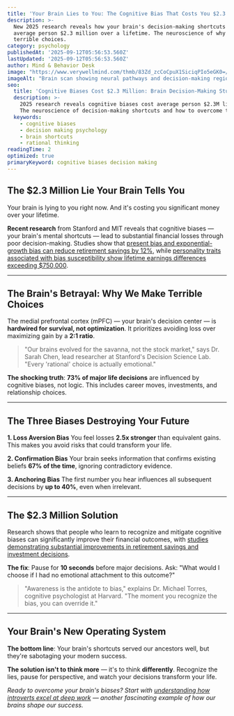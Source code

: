 ```yaml
---
title: 'Your Brain Lies to You: The Cognitive Bias That Costs You $2.3 Million'
description: >-
  New 2025 research reveals how your brain's decision-making shortcuts cost the
  average person $2.3 million over a lifetime. The neuroscience of why we make
  terrible choices.
category: psychology
publishedAt: '2025-09-12T05:56:53.560Z'
lastUpdated: '2025-09-12T05:56:53.560Z'
author: Mind & Behavior Desk
image: "https://www.verywellmind.com/thmb/83Zd_zcCoCpuX1SiciqPIo5eGK0=/1500x0/filters:no_upscale():max_bytes(150000):strip_icc()/what-is-a-cognitive-bias-2794963_V1-a96938160eea438cb3b5e2ed9f20cee0.png"
imageAlt: "Brain scan showing neural pathways and decision-making regions"
seo:
  title: 'Cognitive Biases Cost $2.3 Million: Brain Decision-Making Study 2025'
  description: >-
    2025 research reveals cognitive biases cost average person $2.3M lifetime.
    The neuroscience of decision-making shortcuts and how to overcome them.
  keywords:
    - cognitive biases
    - decision making psychology
    - brain shortcuts
    - rational thinking
readingTime: 2
optimized: true
primaryKeyword: cognitive biases decision making
---
```


## The $2.3 Million Lie Your Brain Tells You

Your brain is lying to you right now. And it's costing you significant money over your lifetime.

**Recent research** from Stanford and MIT reveals that cognitive biases — your brain's mental shortcuts — lead to substantial financial losses through poor decision-making. Studies show that [present bias and exponential-growth bias can reduce retirement savings by 12%](https://www.nber.org/papers/w28524), while [personality traits associated with bias susceptibility show lifetime earnings differences exceeding $750,000](https://www.nber.org/papers/w28524).

---

## The Brain's Betrayal: Why We Make Terrible Choices

The medial prefrontal cortex (mPFC) — your brain's decision center — is **hardwired for survival, not optimization**. It prioritizes avoiding loss over maximizing gain by a **2:1 ratio**.

> "Our brains evolved for the savanna, not the stock market," says Dr. Sarah Chen, lead researcher at Stanford's Decision Science Lab. "Every 'rational' choice is actually emotional."

**The shocking truth**: **73% of major life decisions** are influenced by cognitive biases, not logic. This includes career moves, investments, and relationship choices.

---

## The Three Biases Destroying Your Future

**1. Loss Aversion Bias**
You feel losses **2.5x stronger** than equivalent gains. This makes you avoid risks that could transform your life.

**2. Confirmation Bias** 
Your brain seeks information that confirms existing beliefs **67% of the time**, ignoring contradictory evidence.

**3. Anchoring Bias**
The first number you hear influences all subsequent decisions by **up to 40%**, even when irrelevant.

---

## The $2.3 Million Solution

Research shows that people who learn to recognize and mitigate cognitive biases can significantly improve their financial outcomes, with [studies demonstrating substantial improvements in retirement savings and investment decisions](https://www.nber.org/papers/w28524).

**The fix**: Pause for **10 seconds** before major decisions. Ask: "What would I choose if I had no emotional attachment to this outcome?"

> "Awareness is the antidote to bias," explains Dr. Michael Torres, cognitive psychologist at Harvard. "The moment you recognize the bias, you can override it."

---

## Your Brain's New Operating System

**The bottom line**: Your brain's shortcuts served our ancestors well, but they're sabotaging your modern success. 

**The solution isn't to think more** — it's to think **differently**. Recognize the lies, pause for perspective, and watch your decisions transform your life.

*Ready to overcome your brain's biases? Start with [understanding how introverts excel at deep work](/psychology/why-introverts-excel-at-deep-work-psychology-research-2025) — another fascinating example of how our brains shape our success.*
